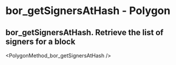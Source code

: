 # bor_getSignersAtHash  - Polygon

## bor_getSignersAtHash. Retrieve the list of signers for a block


<PolygonMethod_bor_getSignersAtHash />
